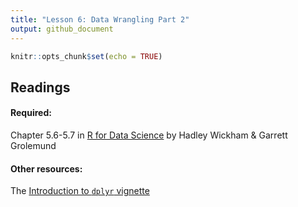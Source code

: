 ```yaml
---
title: "Lesson 6: Data Wrangling Part 2"
output: github_document
---
```


```r
knitr::opts_chunk$set(echo = TRUE)
```


## Readings

#### Required: 

Chapter 5.6-5.7 in [R for Data Science](https://r4ds.had.co.nz/transform.html#grouped-summaries-with-summarise) by Hadley Wickham & Garrett Grolemund


#### Other resources:

The [Introduction to `dplyr` vignette](https://cran.r-project.org/web/packages/dplyr/vignettes/dplyr.html)